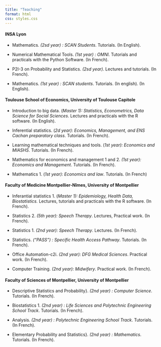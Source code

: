 ```yaml
---
title: "Teaching"
format: html
css: styles.css
---
```


#### INSA Lyon

- Mathematics. *(2sd year) : SCAN Students*. Tutorials. (In English).

- Numerical Mathematical Tools. *(1st year) : OMNI*. Tutorials and practicals with the Python Software. (In French). 

- P2I-3 on Probability and Statistics. *(2sd year)*. Lectures and tutorials. (In French).

- Mathematics. *(1st year) : SCAN students*. Tutorials. (In english). (In English).



#### Toulouse School of Economics, University of Toulouse Capitole 

-   Introduction to big data. (*Master 1): Statistics, Econometrics, Data Science for Social Sciences*. Lectures and practicals with the R software. (In English).

-   Inferential statistics. (*2d year): Economics, Management, and ENS Cachan preparatory class*. Tutorials. (In French).

-   Learning mathematical techniques and tools. (*1st year): Economics and MIASHS*. Tutorials. (In French).

-   Mathematics for economics and management 1 and 2. *(1st year): Economics and Management*. Tutorials. (In French).

-   Mathematics 1. (*1st year): Economics and law*. Tutorials. (In French)

#### Faculty of Medicine Montpellier-Nîmes, University of Montpellier

-   Inferantial statistics 1. (*Master 1): Epidemiology, Health Data, Biostatistics.* Lectures, tutorials and practicals with the R software. (In French).

-   Statistics 2. *(5th year): Speech Therapy*. Lectures, Practical work. (In French).

-   Statistics 1. *(2nd year): Speech Therapy*. Lectures. (In French).

-   Statistics. *("PASS") : Specific Health Access Pathway*. Tutorials. (In French).

-   Office Automation-c2i. *(2nd year): DFG Medical Sciences*. Practical work. (In French).

-   Computer Training. *(2nd year): Midwifery*. Practical work. (In French).

#### Faculty of Sciences of Montpellier, University of Montpellier

-   Descriptive Statistics and Probability}. *(2nd year) : Computer Science*. Tutorials. (In French).

-   Biostatistics 1. *(2nd year) : Life Sciences and Polytechnic Engineering School Track*. Tutorials. (In French).

-   Analysis. *(2nd year) : Polytechnic Engineering School Track*. Tutorials. (In French).

-   Elementary Probability and Statistics}. *(2nd year) : Mathematics*. Tutorials. (In French).
